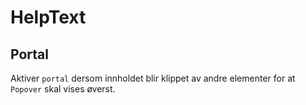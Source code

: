 

<Meta of={HelpTextStories} />

# HelpText

<Primary />
<Controls />

## Portal

Aktiver `portal` dersom innholdet blir klippet av andre elementer for at `Popover` skal vises øverst.

<Canvas of={HelpTextStories.Portal} />
